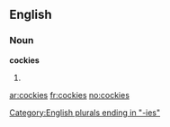 ==English==

===Noun===
'''cockies'''

# {{plural of|[[cocky]]}}

[[Category:English plurals ending in "-ies"]]

[[ar:cockies]]
[[fr:cockies]]
[[no:cockies]]